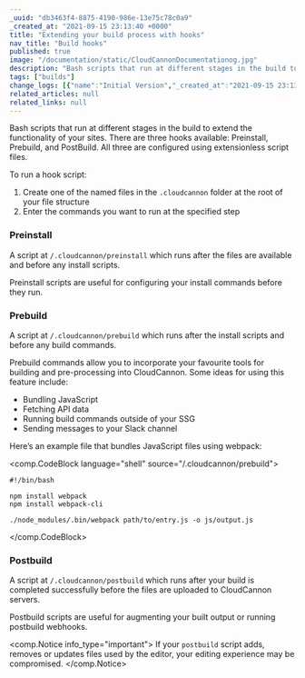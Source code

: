 ```yaml
---
_uuid: "db3463f4-8875-4190-986e-13e75c78c0a9"
_created_at: "2021-09-15 23:13:40 +0000"
title: "Extending your build process with hooks"
nav_title: "Build hooks"
published: true
image: "/documentation/static/CloudCannonDocumentationog.jpg"
description: "Bash scripts that run at different stages in the build to extend the functionality of your sites. There are three hooks available: Preinstall, Prebuild, and PostBuild. All three are configured using extensionless script files."
tags: ["builds"]
change_logs: [{"name":"Initial Version","_created_at":"2021-09-15 23:13:40 +0000"}]
related_articles: null
related_links: null
---
```


Bash scripts that run at different stages in the build to extend the functionality of your sites. There are three hooks available: Preinstall, Prebuild, and PostBuild. All three are configured using extensionless script files.

To run a hook script:

1. Create one of the named files in the `.cloudcannon` folder at the root of your file structure
2. Enter the commands you want to run at the specified step

### Preinstall
A script at `/.cloudcannon/preinstall` which runs after the files are available and before any install scripts.

Preinstall scripts are useful for configuring your install commands before they run.

### Prebuild
A script at `/.cloudcannon/prebuild` which runs after the install scripts and before any build commands.

Prebuild commands allow you to incorporate your favourite tools for building and pre-processing into CloudCannon. Some ideas for using this feature include:

* Bundling JavaScript
* Fetching API data
* Running build commands outside of your SSG
* Sending messages to your Slack channel

Here’s an example file that bundles JavaScript files using webpack:

<comp.CodeBlock language="shell" source="/.cloudcannon/prebuild">
```
#!/bin/bash

npm install webpack
npm install webpack-cli

./node_modules/.bin/webpack path/to/entry.js -o js/output.js
```
</comp.CodeBlock>

### Postbuild
A script at `/.cloudcannon/postbuild` which runs after your build is completed successfully before the files are uploaded to CloudCannon servers.

Postbuild scripts are useful for augmenting your built output or running postbuild webhooks.

<comp.Notice info_type="important">
  If your `postbuild` script adds, removes or updates files used by the editor, your editing experience may be compromised.
</comp.Notice>
